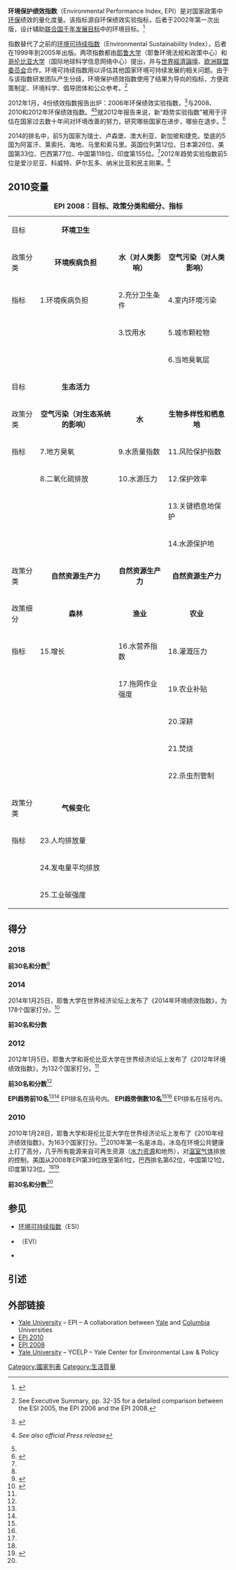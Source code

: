 '''环境保护绩效指数'''（Environmental Performance Index, EPI）是对国家政策中[[环保|环保]]绩效的量化度量。该指标源自环保绩效实验指标，后者于2002年第一次出版，设计辅助[[联合国|联合国]][[千年发展目标|千年发展目标]]中的环境目标。<ref>{{cite web |title=Environmental Performance Index |url=http://research.yale.edu/envirocenter/index.php?page=environmental-performance-index |accessdate=2008-03-16 |author=Yale Center for Environmental Law & Policy, and Center for International Earth Science Information Network at Columbia University}} {{Dead link|date=October 2010|bot=H3llBot}}</ref>

指数替代了之前的[[环境可持续指数|环境可持续指数]]（Environmental Sustainability Index），后者在1999年到2005年出版。两项指数都由[[耶鲁大学|耶鲁大学]]（耶鲁环境法规和政策中心）和[[哥伦比亚大学|哥伦比亚大学]]（国际地球科学信息网络中心）提出，并与[[世界經濟論壇|世界經濟論壇]]、[[欧洲联盟委员会|欧洲联盟委员会]]{{le|联合研究中心|Joint Research Centre}}合作。环境可持续指数用以评估其他国家环境可持续发展的相关问题。由于与该指数研发团队产生分歧，环境保护绩效指数使用了结果为导向的指标，方便政策制定、环境科学、倡导团体和公众参考。<ref>{{cite web|title=2008 Environmental Performance Index Report|url=http://www.yale.edu/epi/files/2008EPI_Text.pdf|accessdate=2008-03-18|author=Yale Center for Environmental Law & Policy / Center for International Earth Science Information Network at Columbia University|deadurl=yes|archiveurl=https://web.archive.org/web/20080409055057/http://www.yale.edu/epi/files/2008EPI_Text.pdf|archivedate=2008-04-09}} See Executive Summary, pp. 32-35 for a detailed comparison between the ESI 2005, the EPI 2006 and the EPI 2008.</ref>

2012年1月，4份绩效指数报告出炉：2006年环保绩效实验指数，<ref>{{cite web|title=Pilot 2006 Environmental Performance Index Main Report|url=http://www.yale.edu/epi/2006EPI_MainReport.pdf|accessdate=2007-06-17|author=Yale Center for Environmental Law & Policy / Center for International Earth Science Information Network at Columbia University|pages=33|deadurl=yes|archiveurl=https://web.archive.org/web/20070105152140/http://www.yale.edu/epi/2006EPI_MainReport.pdf|archivedate=2007-01-05}}</ref>与2008、2010和2012年环保绩效指数。<ref name=EPI2010>{{cite web|title=2012 Environmental Performance Index|url=http://epi.yale.edu/Home|accessdate=2010-01-27|author=Yale Center for Environmental Law & Policy / Center for International Earth Science Information Network at Columbia University|archive-date=2010-02-04|archive-url=https://web.archive.org/web/20100204001019/http://epi.yale.edu/Home|dead-url=yes}} ''See also official Press release''</ref><ref name=EPI2012/>就2012年报告来说，新“趋势实验指数”被用于评估在国家过去数十年间对环境改善的努力，研究哪些国家在进步，哪些在退步。<ref name=Summary2012>{{cite web|url=http://epicharts.activewebdev.com/v01/downloads/summary-final-online-v2.pdf|title=EPI 2012: Summary for Policymakers|author=Yale Center for Environmental Law & Policy / Center for International Earth Science Information Network at Columbia University|publisher=EPI Yales|accessdate=2012-01-27|archive-date=2016-12-30|archive-url=https://web.archive.org/web/20161230151440/http://epicharts.activewebdev.com/v01/downloads/summary-final-online-v2.pdf|dead-url=yes}}</ref>

2014的排名中，前5为国家为瑞士、卢森堡、澳大利亚、新加坡和捷克。垫底的5国为阿富汗、莱索托、海地、马里和索马里。英国位列第12位、日本第26位、美国第33位、巴西第77位、中国第118位、印度第155位。<ref name="Rank2014"/>2012年趋势实验指数前5位是爱沙尼亚、科威特、萨尔瓦多、纳米比亚和民主刚果。<ref name=Summary2014/>

== 2010变量 ==
<!-- Work in progress. Feel free to collaborate in translating from Spanish to English
Para el cálculo del EPI de 2008, los investigadores modificaron la metodología utilizada en la estimación del índice de 2006.<ref>{{cite web|url=http://epi.yale.edu/Framework|author=Yale Center for Environmental Law & Policy |title=EPI Framework|accessdate=2008-03-16}}（Inglés）</ref>
Las variables se dividen en dos grandes objetivos, [[salud|salud]] [[ambiente|ambiental]] y vitalidad de los [[ecosistema|ecosistema]]s. A su vez, la vitalidad ambiental se divide en tres categorías de políticas: el impacto del ambiente en la salud, [[agua_potable|agua potable]] y [[Saneamiento_ambiental|saneamiento básico]], y los efectos de la calidad del aire en la salud. La vitalidad ambiental se divide en cinco categorías de políticas: efectos de la contaminación del aire en los ecosistemas, [[recursos_hídricos|recursos hídricos]], [[biodiversidad|biodiversidad]] y [[hábitat|hábitat]], [[recursos_naturales|recursos naturales]] productivos y [[cambio_climático|cambio climático]]. Bajo todas estas categorías se evaluaron los siguientes 25 indicadores.
-->
{|  class="wikitable" align="center"
|+ '''EPI 2008：目标、政策分类和细分、指标'''
|-
| bgcolor="#ccffcc"| 目标
| bgcolor="#ccffcc"| <center>'''环境卫生'''</center>
| bgcolor="#ccffcc"|
| bgcolor="#ccffcc"|
|-
| bgcolor="#ABCDEF"| 政策分类
| bgcolor="#ABCDEF"| <center>'''环境疾病负担'''</center>
| bgcolor="#ABCDEF"| <center>'''水（对人类影响）'''</center>
| bgcolor="#ABCDEF"| <center>'''空气污染（对人类影响）'''</center>
|-
|bgcolor="#f0f0ff"| 指标
|bgcolor="#f0f0ff"| 1.环境疾病负担
|bgcolor="#f0f0ff"| 2.充分卫生条件
|bgcolor="#f0f0ff"| 4.室内环境污染
|-
|
|bgcolor="#f0f0ff"|
|bgcolor="#f0f0ff"| 3.饮用水
|bgcolor="#f0f0ff"| 5.城市颗粒物
|-
|
|bgcolor="#f0f0ff"|
|bgcolor="#f0f0ff"|
|bgcolor="#f0f0ff"| 6.当地臭氧层
|-
|bgcolor="#ccffcc"| 目标
|bgcolor="#ccffcc"| <center>'''生态活力'''</center>
|bgcolor="#ccffcc"|
|bgcolor="#ccffcc"|
|-
| bgcolor="#ABCDEF"| 政策分类
| bgcolor="#ABCDEF"| <center>'''空气污染（对生态系统的影响）'''</center>
| bgcolor="#ABCDEF"| <center>'''水'''</center>
| bgcolor="#ABCDEF"| <center>'''生物多样性和栖息地'''</center>
|-
|bgcolor="#f0f0ff"| 指标
|bgcolor="#f0f0ff"| 7.地方臭氧
|bgcolor="#f0f0ff"| 9.水质量指数
|bgcolor="#f0f0ff"|11.风险保护指数
|-
|
|bgcolor="#f0f0ff"| 8.二氧化硫排放
|bgcolor="#f0f0ff"|10.水源压力
|bgcolor="#f0f0ff"|12.保护效率
|-
|
|bgcolor="#f0f0ff"|
|bgcolor="#f0f0ff"|
|bgcolor="#f0f0ff"|13.关键栖息地保护
|-
|
|bgcolor="#f0f0ff"|
|bgcolor="#f0f0ff"|
|bgcolor="#f0f0ff"|14.水源保护地
|-
| bgcolor="#ABCDEF"| 政策分类
| bgcolor="#ABCDEF"| <center>'''自然资源生产力'''</center>
| bgcolor="#ABCDEF"| <center><center>'''自然资源生产力'''</center>
| bgcolor="#ABCDEF"| <center>'''自然资源生产力'''</center>
|-
| bgcolor="#fff3f3"| 政策细分
| bgcolor="#fff3f3"| <center>'''森林'''</center>
| bgcolor="#fff3f3"| <center>'''渔业'''</center>
| bgcolor="#fff3f3"| <center>'''农业'''</center>
|-
|bgcolor="#f0f0ff"| 指标
|bgcolor="#f0f0ff"|15.增长
|bgcolor="#f0f0ff"|16.水营养指数
|bgcolor="#f0f0ff"|18.灌溉压力
|-
|
|bgcolor="#f0f0ff"|
|bgcolor="#f0f0ff"|17.拖网作业强度
|bgcolor="#f0f0ff"|19.农业补贴
|-
|
|bgcolor="#f0f0ff"|
|bgcolor="#f0f0ff"|
|bgcolor="#f0f0ff"|20.深耕
|-
|
|bgcolor="#f0f0ff"|
|bgcolor="#f0f0ff"|
|bgcolor="#f0f0ff"|21.焚烧
|-
|
|bgcolor="#f0f0ff"|
|bgcolor="#f0f0ff"|
|bgcolor="#f0f0ff"|22.杀虫剂管制
|-
| bgcolor="#ABCDEF"| 政策分类
| bgcolor="#ABCDEF"| <center>'''气候变化'''</center>
| bgcolor="#ABCDEF"|
| bgcolor="#ABCDEF"|
|-
|bgcolor="#f0f0ff"| 指标
|bgcolor="#f0f0ff"|23.人均排放量
|bgcolor="#f0f0ff"|
|bgcolor="#f0f0ff"|
|-
|
|bgcolor="#f0f0ff"|24.发电量平均排放
|bgcolor="#f0f0ff"|
|bgcolor="#f0f0ff"|
|-
|
|bgcolor="#f0f0ff"|25.工业碳强度
|bgcolor="#f0f0ff"|
|bgcolor="#f0f0ff"|
|}

==得分==

===2018===
'''前30名和分数'''<ref>{{Cite web |url=https://epi.yale.edu/downloads/epi2018policymakerssummaryv01.pdf |title=存档副本 |accessdate=2020-06-14 |archive-date=2020-06-15 |archive-url=https://web.archive.org/web/20200615075032/https://epi.yale.edu/downloads/epi2018policymakerssummaryv01.pdf |dead-url=no }}</ref>
{{columns-list|3|
# {{SWI}} 87.42
# {{FRA}} 83.95
# {{DNK}} 81.60
# {{Flag|Malta}} 80.90
# {{SWE}} 80.51
# {{GBR}} 79.89
# {{LUX}} 79.12
# {{AUT}} 78.97
# {{IRL}} 78.77
# {{FIN}} 78.64
# {{ISL}} 78.57
# {{ESP}} 78.39
# {{DEU}} 78.37
# {{NOR}} 77.49
# {{BEL}} 77.38
# {{ITA}} 76.96
# {{Flag|New Zealand}} 75.96
# {{NLD}} 75.46
# {{IRL}} 75.01
# {{JPN}} 74.69
# {{AUS}} 74.12
# {{GRC}} 73.60
# {{TWN}} 72.84
# {{CUB}} 72.60
# {{Flag|Canada}} 72.18
# {{POL}} 71.91
# {{USA}} 71.19
# {{SVK}} 70.60
# {{LTU}} 69.33
# {{BGR}} 67.85
}}

===2014===
2014年1月25日，耶鲁大学在世界经济论坛上发布了《2014年环境绩效指数》，为178个国家打分。<ref>{{Cite web|url=http://epi.yale.edu/epi/country-rankings|title=Country Rankings|date=25 January 2014|accessdate=2014-01-29|publisher=Yale|deadurl=yes|archiveurl=https://archive.is/20140129142747/http://epi.yale.edu/epi/country-rankings|archivedate=2014年1月29日}}</ref>

'''前30名和分数'''
{{columns-list|3|
# {{SWI}} 87.67
# {{LUX}} 83.29
# {{AUS}} 82.4
# {{SGP}} 81.78
# {{CZE}} 81.47
# {{DEU}} 80.47
# {{ESP}} 79.79
# {{AUT}} 78.32
# {{SWE}} 78.09
# {{NOR}} 78.04
# {{NLD}} 77.75
# {{GBR}} 77.35
# {{DNK}} 76.92
# {{ISL}} 76.5
# {{SVN}} 76.43
# {{NZL}} 76.41
# {{POR}} 75.8
# {{FIN}} 75.72
# {{Flag|Ireland}} 74.67
# {{EST}} 74.66
# {{SVK}} 74.45
# {{ITA}} 74.36
# {{GRC}} 73.28
# {{CAN}} 73.14
# {{ARE}} 72.91
# {{JPN}} 72.35
# {{FRA}} 71.05
# {{HUN}} 70.28
# {{CHL}} 69.93
# {{POL}} 69.53
}}

===2012===
2012年1月5日，耶鲁大学和哥伦比亚大学在世界经济论坛上发布了《2012年环境绩效指数》，为132个国家打分。<ref name=EPI2012/><!-- The top performer for 2012 is [[Switzerland|Switzerland]] due to its high scores on environmental public health, gets virtually all of its power from renewable sources（[[hydropower|hydropower]] and [[geothermal|geothermal]] energy）, and its control of [[greenhouse_gas|greenhouse gas]] emissions. The [[United_States|United States]] fell to the 61st position, as compared to 39th in the 2008 EPI,[[Brazil|Brazil]] ranks 62nd, [[Russia|Russia]] 69th, [[China|China]] 121st, and [[India|India]] ranks 123rd.<ref name=EPI2010/><ref>{{cite news|url=http://www.nytimes.com/2010/01/27/science/earth/27index.html|title=Iceland Leads Environmental Index as U.S. Falls|author=Elizabeth Rosenthal|publisher=[[New_York_Times|New York Times]]|date=2010-01-27|accessdate=2010-01-28}}</ref>-->

'''前30名和分数'''<ref name=EPI2012/>

{{columns-list|3|
# {{SWI}} 76.69
# {{LVA}} 70.37
# {{NOR}} 69.92
# {{LUX}} 69.2
# {{CRI}} 69.03
# {{FRA}} 69
# {{AUT}} 68.92
# {{ITA}} 68.9
# {{GBR}} 68.82
# {{SWE}} 68.82
# {{GER}} 66.91
# {{SVK}} 66.62
# {{ISL}} 66.28
# {{NZL}} 66.05
# {{ALB}} 65.85
# {{NLD}} 65.65
# {{LTU}} 65.5
# {{CZE}} 64.79
# {{FIN}} 64.44
# {{CRO}} 64.16
# {{DNK}} 63.61
# {{POL}} 63.47
# {{JPN}} 63.36
# {{BEL}} 63.02
# {{MYS}} 62.51
# {{flag|Brunei}} 62.49
# {{COL}} 62.33
# {{flag|Slovenia}} 62.25
# {{ROC-TW}} 62.23
# {{BRA}} 60.9
}}

{{col-begin}}
{{col-break}}
'''EPI趋势前10名'''<ref name=EPI2012/><ref name=Summary2012/>
EPI排名在括号内。
{{ordered list|start=1
| {{LVA}}（2）
| {{flag|Azerbaijan}}（111）
| {{ROM}}（88）
| {{ALB}}（15）
| {{EGY}}（60）
| {{flag|Angola}}（90）
| {{SVK}}（12）
| {{flag|Ireland}}（36）
| {{BEL}}（24）
| {{THA}}（34）
}}
{{col-break|gap=2em}}
'''EPI趋势倒数10名'''<ref name=EPI2012/><ref name=Summary2012/>
EPI排名在括号内。

{{ordered list|start=123
| {{flag|Turkmenistan}}（131）
| {{flag|South Africa}}（128）
| {{flag|Iraq}}（132）
| {{flag|Kazakhstan}}（129）
| {{flag|Kyrgyzstan}}（101）
| {{flag|Estonia}}（54）
| {{flag|Bosnia & Herzegovina}}（124）
| {{flag|Saudi Arabia}}（82）
| {{flag|Kuwait}}（126）
| {{flag|Russia}}（106）
}}
{{col-end}}

===2010===
2010年1月28日，耶鲁大学和哥伦比亚大学在世界经济论坛上发布了《2010年经济绩效指数》，为163个国家打分。<ref name=EPI2010/>2010年第一名是冰岛，冰岛在环境公共健康上打了高分，几乎所有能源来自可再生资源（[[水力资源|水力资源]]和地热），对[[温室气体|温室气体]]排放的控制。美国从2008年EPI第39位跌至第61位，巴西排名第62位，中国第121位，印度第123位。<ref name=EPI2010/><ref>{{cite news|url=http://www.nytimes.com/2010/01/27/science/earth/27index.html|title=Iceland Leads Environmental Index as U.S. Falls|author=Elizabeth Rosenthal|publisher=[[New_York_Times|New York Times]]|date=2010-01-27|accessdate=2010-01-28|archive-date=2010-01-28|archive-url=https://web.archive.org/web/20100128064840/http://www.nytimes.com/2010/01/27/science/earth/27index.html|dead-url=no}}</ref>

'''前30名和分数'''<ref name=EPI2010/>

{{columns-list|3|
# {{ISL}} 93.5
# {{CHE}} 89.1
# {{CRI}} 86.4
# {{SWE}} 86.0
# {{NOR}} 81.1
# {{flag|Mauritius}} 80.6
# {{FRA}} 78.2
# {{AUT}} 78.1
# {{CUB}} 78.1
# {{COL}} 76.8
# {{flag|Malta}} 76.3
# {{FIN}} 74.7
# {{SVK}} 74.5
# {{GBR}} 74.2
# {{NZL}} 73.4
# {{CHL}} 73.3
# {{GER}} 73.2
# {{ITA}} 73.1
# {{POR}} 73.0
# {{JPN}} 72.5
# {{LVA}} 72.5
# {{CZE}} 71.6
# {{ALB}} 71.4
# {{PAN}} 71.4
# {{ESP}} 70.6
# {{BLZ}} 69.9
# {{flag|Antigua and Barbuda}} 69.8
# {{flag|Singapore}} 69.6
# {{flag|Serbia}} 69.4
# {{ECU}} 69.3
}}

==参见==
*[[环境可持续指数|环境可持续指数]]（ESI）
*{{le|環境脆弱性指數|Environmental Vulnerability Index}}（EVI）
*{{le|生態標籤|Green Stickers}}

==引述==
{{reflist|2|refs=
<ref name=EPI2012>{{cite web|title=2010 EPI Rankings|url=http://epi.yale.edu/epi2012/rankings|accessdate=2012-01-25|author=Yale Center for Environmental Law & Policy / Center for International Earth Science Information Network at Columbia University|deadurl=yes|archiveurl=https://archive.is/20120505092852/http://epi.yale.edu/epi2012/rankings|archivedate=2012-05-05}}</ref>
<ref name="Rank2014">{{Cite web|url=http://epi.yale.edu/epi/country-rankings|title=Country Rankings|date=25 January 2014|accessdate=2014-01-29|publisher=Yale|deadurl=yes|archiveurl=https://archive.is/20140129142747/http://epi.yale.edu/epi/country-rankings|archivedate=2014年1月29日}}</ref>
<ref name=Summary2014>{{cite web|url=http://epi.yale.edu/files/2014_summary_for_policymakers_fordownload_0.pdf|title=EPI 2014: Summary for Policymakers|author=Yale Center for Environmental Law & Policy / Center for International Earth Science Information Network at Columbia University|publisher=EPI Yales|accessdate=2014-12-02}}{{dead link|date=2018年1月 |bot=InternetArchiveBot |fix-attempted=yes }}</ref>
}}

==外部链接==
*[http://epi.yale.edu/ Yale University] {{Wayback|url=http://epi.yale.edu/ |date=20150412211801 }} – EPI – A collaboration between [[Yale_University|Yale]] and [[Columbia_University|Columbia]] Universities
*[https://web.archive.org/web/20161108155925/http://epi2010.yale.edu// EPI 2010]
*[http://www.epi2008.yale.edu/ EPI 2008] {{Wayback|url=http://www.epi2008.yale.edu/ |date=20210118042748 }}
*[http://www.yale.edu/envirocenter/index.htm Yale University] {{Wayback|url=http://www.yale.edu/envirocenter/index.htm |date=20100528080026 }} – YCELP – Yale Center for Environmental Law & Policy

{{各國生活品質指標列表|state=collapsed}}
{{各国列表}}

[[Category:國家列表|Category:國家列表]]
[[Category:生活質量|Category:生活質量]]